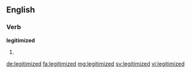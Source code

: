 ==English==

===Verb===
'''legitimized'''

# {{past of|legitimize}}

[[de:legitimized]]
[[fa:legitimized]]
[[mg:legitimized]]
[[sv:legitimized]]
[[vi:legitimized]]